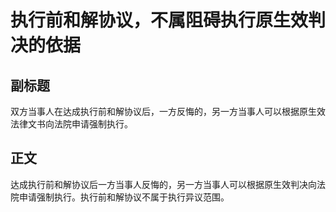 # 执行前和解协议，不属阻碍执行原生效判决的依据
## 副标题
双方当事人在达成执行前和解协议后，一方反悔的，另一方当事人可以根据原生效法律文书向法院申请强制执行。
## 正文
达成执行前和解协议后一方当事人反悔的，另一方当事人可以根据原生效判决向法院申请强制执行。执行前和解协议不属于执行异议范围。